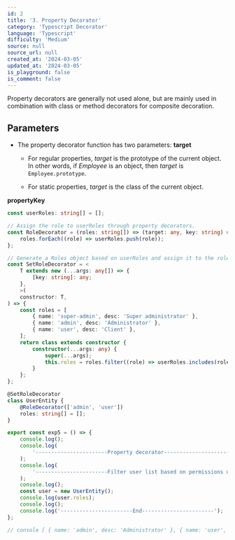 ```yaml
---
id: 2
title: '3. Property Decorator'
category: 'Typescript Decorator'
language: 'Typescript'
difficulty: 'Medium'
source: null
source_url: null
created_at: '2024-03-05'
updated_at: '2024-03-05'
is_playground: false
is_comment: false
---
```


Property decorators are generally not used alone, but are mainly used in combination with class or method decorators for composite decoration.

## Parameters

- The property decorator function has two parameters: **target**

  - For regular properties, *target* is the prototype of the current object. In other words, if *Employee* is an object, then *target* is `Employee.prototype`.

  - For static properties, *target* is the class of the current object.

**propertyKey**

```typescript
const userRoles: string[] = [];

// Assign the role to userRoles through property decorators.
const RoleDecorator = (roles: string[]) => (target: any, key: string) => {
    roles.forEach((role) => userRoles.push(role));
};

// Generate a Roles object based on userRoles and assign it to the roles property of the class prototype.
const SetRoleDecorator = <
    T extends new (...args: any[]) => {
        [key: string]: any;
    },
    >(
    constructor: T,
) => {
    const roles = [
        { name: 'super-admin', desc: 'Super administrator' },
        { name: 'admin', desc: 'Administrator' },
        { name: 'user', desc: 'Client' },
    ];
    return class extends constructor {
        constructor(...args: any) {
            super(...args);
            this.roles = roles.filter((role) => userRoles.includes(role.name));
        }
    };
};

@SetRoleDecorator
class UserEntity {
    @RoleDecorator(['admin', 'user'])
    roles: string[] = [];
}

export const exp5 = () => {
    console.log();
    console.log(
        '-----------------------Property decorator-----------------------',
    );
    console.log(
        '-----------------------Filter user list based on permissions using decorators.--------------------',
    );
    console.log();
    const user = new UserEntity();
    console.log(user.roles);
    console.log();
    console.log('-----------------------End-----------------------');
};

// console [ { name: 'admin', desc: 'Administrator' }, { name: 'user', desc: 'Client' } ]
```
